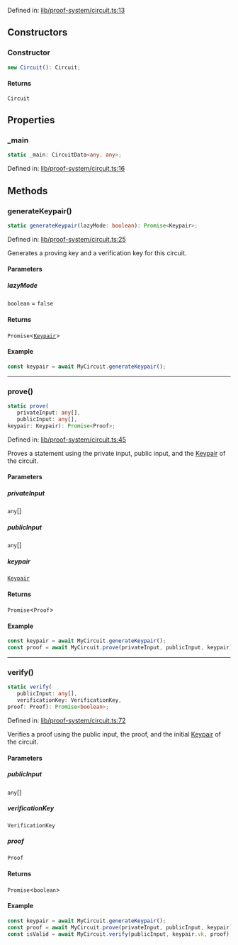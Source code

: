 Defined in: [lib/proof-system/circuit.ts:13](https://github.com/o1-labs/o1js/blob/fca908c243ee8e908efacaf73a882d48759e675a/src/lib/proof-system/circuit.ts#L13)

## Constructors

### Constructor

```ts
new Circuit(): Circuit;
```

#### Returns

`Circuit`

## Properties

### \_main

```ts
static _main: CircuitData<any, any>;
```

Defined in: [lib/proof-system/circuit.ts:16](https://github.com/o1-labs/o1js/blob/fca908c243ee8e908efacaf73a882d48759e675a/src/lib/proof-system/circuit.ts#L16)

## Methods

### generateKeypair()

```ts
static generateKeypair(lazyMode: boolean): Promise<Keypair>;
```

Defined in: [lib/proof-system/circuit.ts:25](https://github.com/o1-labs/o1js/blob/fca908c243ee8e908efacaf73a882d48759e675a/src/lib/proof-system/circuit.ts#L25)

Generates a proving key and a verification key for this circuit.

#### Parameters

##### lazyMode

`boolean` = `false`

#### Returns

`Promise`\<[`Keypair`](Keypair.mdx)\>

#### Example

```ts
const keypair = await MyCircuit.generateKeypair();
```

***

### prove()

```ts
static prove(
   privateInput: any[], 
   publicInput: any[], 
keypair: Keypair): Promise<Proof>;
```

Defined in: [lib/proof-system/circuit.ts:45](https://github.com/o1-labs/o1js/blob/fca908c243ee8e908efacaf73a882d48759e675a/src/lib/proof-system/circuit.ts#L45)

Proves a statement using the private input, public input, and the [Keypair](Keypair.mdx) of the circuit.

#### Parameters

##### privateInput

`any`[]

##### publicInput

`any`[]

##### keypair

[`Keypair`](Keypair.mdx)

#### Returns

`Promise`\<`Proof`\>

#### Example

```ts
const keypair = await MyCircuit.generateKeypair();
const proof = await MyCircuit.prove(privateInput, publicInput, keypair);
```

***

### verify()

```ts
static verify(
   publicInput: any[], 
   verificationKey: VerificationKey, 
proof: Proof): Promise<boolean>;
```

Defined in: [lib/proof-system/circuit.ts:72](https://github.com/o1-labs/o1js/blob/fca908c243ee8e908efacaf73a882d48759e675a/src/lib/proof-system/circuit.ts#L72)

Verifies a proof using the public input, the proof, and the initial [Keypair](Keypair.mdx) of the circuit.

#### Parameters

##### publicInput

`any`[]

##### verificationKey

`VerificationKey`

##### proof

`Proof`

#### Returns

`Promise`\<`boolean`\>

#### Example

```ts
const keypair = await MyCircuit.generateKeypair();
const proof = await MyCircuit.prove(privateInput, publicInput, keypair);
const isValid = await MyCircuit.verify(publicInput, keypair.vk, proof);
```
